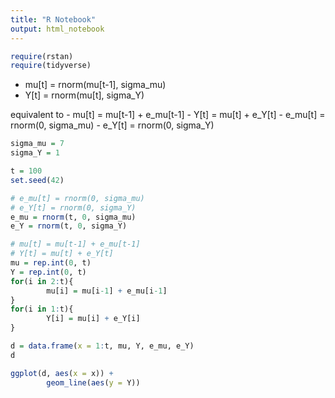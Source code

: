 ```yaml
---
title: "R Notebook"
output: html_notebook
---
```


```r
require(rstan)
require(tidyverse)

```


- mu[t] = rnorm(mu[t-1], sigma_mu)
- Y[t] = rnorm(mu[t], sigma_Y)

equivalent to 
- mu[t] = mu[t-1] + e_mu[t-1]
- Y[t] = mu[t] + e_Y[t]
- e_mu[t] = rnorm(0, sigma_mu)
- e_Y[t] = rnorm(0, sigma_Y)
```r
sigma_mu = 7
sigma_Y = 1

t = 100
set.seed(42)

# e_mu[t] = rnorm(0, sigma_mu)
# e_Y[t] = rnorm(0, sigma_Y)
e_mu = rnorm(t, 0, sigma_mu)
e_Y = rnorm(t, 0, sigma_Y)

# mu[t] = mu[t-1] + e_mu[t-1]
# Y[t] = mu[t] + e_Y[t]
mu = rep.int(0, t)
Y = rep.int(0, t)
for(i in 2:t){
        mu[i] = mu[i-1] + e_mu[i-1]
}
for(i in 1:t){
        Y[i] = mu[i] + e_Y[i]
}

d = data.frame(x = 1:t, mu, Y, e_mu, e_Y)
d

ggplot(d, aes(x = x)) + 
        geom_line(aes(y = Y))
```

```r


```





















